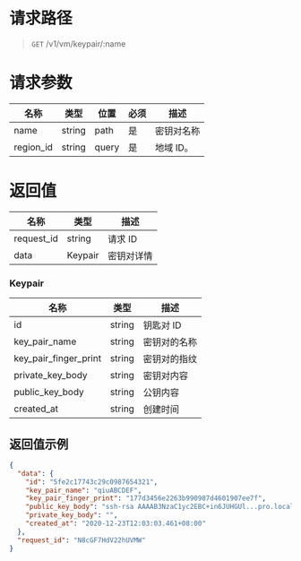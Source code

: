 # 请求路径
> `GET` /v1/vm/keypair/:name


# 请求参数
名称 | 类型 | 位置 | 必须 | 描述
----- | ----- | ----- | ----- | -----
name      | string | path  | 是 | 密钥对名称
region_id | string | query | 是 | 地域 ID。


# 返回值
名称 | 类型 | 描述 
----- | ----- | -----
request_id | string  | 请求 ID
data       | Keypair | 密钥对详情

### Keypair
名称 | 类型 | 描述 
----- | ----- | -----
id                    | string | 钥匙对 ID
key_pair_name         | string | 密钥对的名称
key_pair_finger_print | string | 密钥对的指纹
private_key_body      | string | 密钥对内容
public_key_body       | string | 公钥内容
created_at            | string | 创建时间


## 返回值示例
```json
{
  "data": {
    "id": "5fe2c17743c29c0987654321",
    "key_pair_name": "qiuABCDEF",
    "key_pair_finger_print": "177d3456e2263b990987d4601907ee7f",
    "public_key_body": "ssh-rsa AAAAB3NzaC1yc2EBC+in6JUHGUl...pro.local",
    "private_key_body": "",
    "created_at": "2020-12-23T12:03:03.461+08:00"
  },
  "request_id": "N8cGF7HdV22hUVMW"
}
```